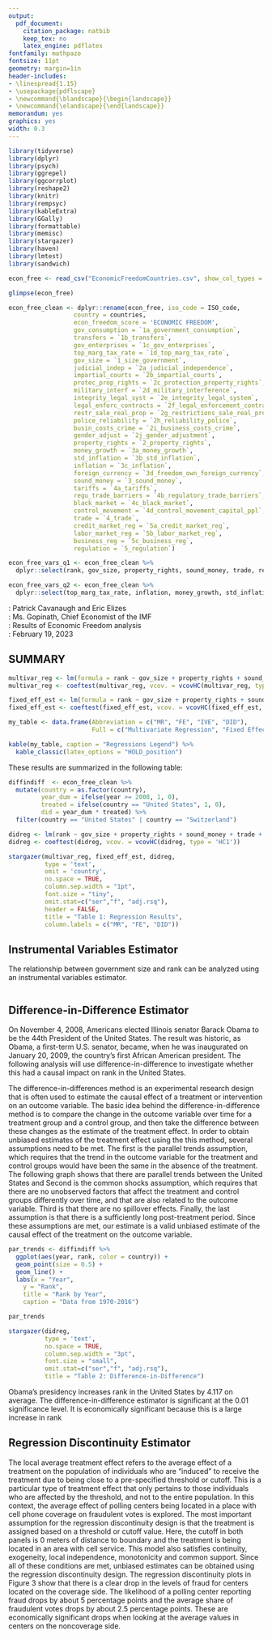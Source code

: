 ```yaml
---
output:
  pdf_document:
    citation_package: natbib
    keep_tex: no
    latex_engine: pdflatex
fontfamily: mathpazo
fontsize: 11pt
geometry: margin=1in
header-includes: 
- \linespread{1.15}
- \usepackage{pdflscape}
- \newcommand{\blandscape}{\begin{landscape}}
- \newcommand{\elandscape}{\end{landscape}}
memorandum: yes
graphics: yes
width: 0.3
---
```


```r
library(tidyverse)
library(dplyr)
library(psych)
library(ggrepel)
library(ggcorrplot)
library(reshape2)
library(knitr)
library(rempsyc)
library(kableExtra)
library(GGally)
library(formattable)
library(memisc)
library(stargazer)
library(haven)
library(lmtest)
library(sandwich)
```

```r
econ_free <- read_csv("EconomicFreedomCountries.csv", show_col_types = FALSE)
```

```r
glimpse(econ_free)
```

```r
econ_free_clean <- dplyr::rename(econ_free, iso_code = ISO_code,
                  country = countries,
                  econ_freedom_score = 'ECONOMIC FREEDOM',
                  gov_consumption = `1a_government_consumption`,
                  transfers = `1b_transfers`,
                  gov_enterprises = `1c_gov_enterprises`,
                  top_marg_tax_rate = `1d_top_marg_tax_rate`,
                  gov_size = `1_size_government`,
                  judicial_indep = `2a_judicial_independence`,
                  impartial_courts = `2b_impartial_courts`,
                  protec_prop_rights = `2c_protection_property_rights`,
                  military_interf = `2d_military_interference`,
                  integrity_legal_syst = `2e_integrity_legal_system`, 
                  legal_enforc_contracts = `2f_legal_enforcement_contracts`,
                  restr_sale_real_prop = `2g_restrictions_sale_real_property`,
                  police_reliability = `2h_reliability_police`,
                  busin_costs_crime = `2i_business_costs_crime`,
                  gender_adjust = `2j_gender_adjustment`,
                  property_rights = `2_property_rights`,
                  money_growth = `3a_money_growth`,
                  std_inflation = `3b_std_inflation`,
                  inflation = `3c_inflation`,
                  foreign_currency = `3d_freedom_own_foreign_currency`,
                  sound_money = `3_sound_money`,
                  tariffs = `4a_tariffs`,
                  regu_trade_barriers = `4b_regulatory_trade_barriers`,
                  black_market = `4c_black_market`,
                  control_movement = `4d_control_movement_capital_ppl`,
                  trade = `4_trade`,
                  credit_market_reg = `5a_credit_market_reg`,
                  labor_market_reg = `5b_labor_market_reg`,
                  business_reg = `5c_business_reg`,
                  regulation = `5_regulation`)
```

```r
econ_free_vars_q1 <- econ_free_clean %>%
  dplyr::select(rank, gov_size, property_rights, sound_money, trade, regulation)

econ_free_vars_q2 <- econ_free_clean %>%
  dplyr::select(top_marg_tax_rate, inflation, money_growth, std_inflation, regu_trade_barriers, business_reg)
```

\begin{center}\textbf{MEMORANDUM}\end{center}

\textbf{FROM}: Patrick Cavanaugh and Eric Elizes  
\textbf{TO}: Ms. Gopinath, Chief Economist of the IMF  
\textbf{SUBJECT}: Results of Economic Freedom analysis  
\textbf{DATE}: February 19, 2023

\par\noindent\rule{\textwidth}{0.4pt}

## SUMMARY 

```r
multivar_reg <- lm(formula = rank ~ gov_size + property_rights + sound_money + trade + regulation, data = econ_free_clean)
multivar_reg <- coeftest(multivar_reg, vcov. = vcovHC(multivar_reg, type = 'HC1'))

fixed_eff_est <- lm(formula = rank ~ gov_size + property_rights + sound_money + trade + regulation + country , data = econ_free_clean)
fixed_eff_est <- coeftest(fixed_eff_est, vcov. = vcovHC(fixed_eff_est, type = 'HC1'))
```

```r
my_table <- data.frame(Abbreviation = c("MR", "FE", "IVE", "DID"),
                       Full = c("Multivariate Regression", "Fixed Effects Estimator", "Instrumental Variable Estimator", "Difference-in-Difference"))

kable(my_table, caption = "Regressions Legend") %>%
  kable_classic(latex_options = "HOLD_position")
```

These results are summarized in the following table:

\newpage
\blandscape

```r
diffindiff  <- econ_free_clean %>%
  mutate(country = as.factor(country),
         year_dum = ifelse(year >= 2008, 1, 0),
         treated = ifelse(country == "United States", 1, 0),
         did = year_dum * treated) %>%
  filter(country == "United States" | country == "Switzerland")

didreg <- lm(rank ~ gov_size + property_rights + sound_money + trade + regulation + treated + year_dum + did, data = diffindiff)
didreg <- coeftest(didreg, vcov. = vcovHC(didreg, type = 'HC1'))

stargazer(multivar_reg, fixed_eff_est, didreg,
          type = 'text',
          omit = 'country',
          no.space = TRUE,
          column.sep.width = "1pt",
          font.size = "tiny",
          omit.stat=c("ser","f", "adj.rsq"),
          header = FALSE,
          title = "Table 1: Regression Results",
          column.labels = c("MR", "FE", "DID"))
```

\elandscape
\newpage

## Instrumental Variables Estimator

The relationship between government size and rank can be analyzed using an instrumental variables estimator.

```r

```



## Difference-in-Difference Estimator

On November 4, 2008, Americans elected Illinois senator Barack Obama to be the 44th President of the United States. The result was historic, as Obama, a first-term U.S. senator, became, when he was inaugurated on January 20, 2009, the country’s first African American president. The following analysis will use difference-in-difference to investigate whether this had a causal impact on rank in the United States.

The difference-in-differences method is an experimental research design that is often used to estimate the causal effect of a treatment or intervention on an outcome variable. The basic idea behind the difference-in-difference method is to compare the change in the outcome variable over time for a treatment group and a control group, and then take the difference between these changes as the estimate of the treatment effect. In order to obtain unbiased estimates of the treatment effect using the this method, several assumptions need to be met. The first is the parallel trends assumption, which requires that the trend in the outcome variable for the treatment and control groups would have been the same in the absence of the treatment. The following graph shows that there are parallel trends between the United States and   Second is the common shocks assumption, which requires that there are no unobserved factors that affect the treatment and control groups differently over time, and that are also related to the outcome variable. Third is that there are no spillover effects. Finally, the last assumption is that there is a sufficiently long post-treatment period. Since these assumptions are met, our estimate is a valid unbiased estimate of the causal effect of the treatment on the outcome variable.


```r
par_trends <- diffindiff %>%
  ggplot(aes(year, rank, color = country)) + 
  geom_point(size = 0.5) + 
  geom_line() + 
  labs(x = "Year", 
    y = "Rank",
    title = "Rank by Year",
    caption = "Data from 1970-2016")

par_trends

stargazer(didreg,
          type = 'text',
          no.space = TRUE,
          column.sep.width = "3pt",
          font.size = "small",
          omit.stat=c("ser","f", "adj.rsq"),
          title = "Table 2: Difference-in-Difference")
```

Obama's presidency increases rank in the United States by 4.117 on average. The difference-in-difference estimator is significant at the 0.01 significance level. It is economically significant because this is a large increase in rank

## Regression Discontinuity Estimator

The local average treatment effect refers to the average effect of a treatment on the population of individuals who are "induced" to receive the treatment due to being close to a pre-specified threshold or cutoff. This is a particular type of treatment effect that only pertains to those individuals who are affected by the threshold, and not to the entire population. In this context, the average effect of polling centers being located in a place with cell phone coverage on fraudulent votes is explored. The most important assumption for the regression discontinuity design is that the treatment is assigned based on a threshold or cutoff value. Here, the cutoff in both panels is 0 meters of distance to boundary and the treatment is being located in an area with cell service. This model also satisfies continuity, exogeneity, local independence, monotonicity and common support. Since all of these conditions are met, unbiased estimates can be obtained using the regression discontinuity design. The regression discontinuity plots in Figure 3 show that there is a clear drop in the levels of fraud for centers located on the coverage side. The likelihood of a polling center reporting fraud drops by about 5 percentage points and the average share of fraudulent votes drops by about 2.5 percentage points. These are economically significant drops when looking at the average values in centers on the noncoverage side.

